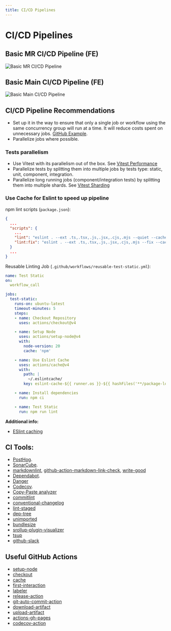 ```yaml
---
title: CI/CD Pipelines
---
```


# CI/CD Pipelines

## Basic MR CI/CD Pipeline (FE)

![Basic MR CI/CD Pipeline](/img/ci-mr-basic.png)

## Basic Main CI/CD Pipeline (FE)

![Basic Main CI/CD Pipeline](/img/ci-main-basic.png)

## CI/CD Pipeline Recommendations

- Set up it in the way to ensure that only a single job or workflow using the same concurrency group will run at a time. 
It will reduce costs spent on unnecessary jobs. [GitHub Example](https://docs.github.com/en/actions/writing-workflows/workflow-syntax-for-github-actions#concurrency).
- Parallelize jobs where possible.

### Tests parallelism

- Use Vitest with its parallelism out of the box. See [Vitest Performance](https://vitest.dev/guide/improving-performance.html)
- Parallelize tests by splitting them into multiple jobs by tests type: static, unit, component, integration.
- Parallelize long running jobs (component/integration tests) by splitting them into multiple shards. See [Vitest Sharding](https://vitest.dev/guide/improving-performance.html#sharding)

### Use Cache for Eslint to speed up pipeline

npm lint scripts (`package.json`):
```json
{
  ...
  "scripts": {
    ...
    "lint": "eslint . --ext .ts,.tsx,.js,.jsx,.cjs,.mjs --quiet --cache --cache-strategy content --cache-location ~/.eslintcache/lint",
    "lint:fix": "eslint . --ext .ts,.tsx,.js,.jsx,.cjs,.mjs --fix --cache --cache-strategy content --cache-location ~/.eslintcache/lint",
  }
  ...
}
```

Reusable Linting Job (`.github/workflows/reusable-test-static.yml`):
```yml
name: Test Static
on:
  workflow_call

jobs:
  test-static:
    runs-on: ubuntu-latest
    timeout-minutes: 5
    steps:
    - name: Checkout Repository
      uses: actions/checkout@v4

    - name: Setup Node
      uses: actions/setup-node@v4
      with:
        node-version: 20
        cache: 'npm'

    - name: Use Eslint Cache
      uses: actions/cache@v4
      with:
        path: |
          ~/.eslintcache/
        key: eslint-cache-${{ runner.os }}-${{ hashFiles('**/package-lock.json', '**/.eslintrc.js') }}

    - name: Install dependencies
      run: npm ci

    - name: Test Static
      run: npm run lint
```

**Additional info:**
- [ESlint caching](https://eslint.org/docs/latest/use/command-line-interface#caching)


## CI Tools:
- [PostHog](https://github.com/PostHog/posthog).
- [SonarCube](https://www.sonarqube.org/).
- [markdownlint](https://github.com/DavidAnson/markdownlint), [github-action-markdown-link-check](https://github.com/gaurav-nelson/github-action-markdown-link-check), [write-good](https://github.com/btford/write-good)
- [Dependabot](https://docs.github.com/en/code-security/dependabot/working-with-dependabot).
- [Danger](https://github.com/danger/danger-js)
- [Codecov](https://about.codecov.io/).
- [Copy-Paste analyzer](https://github.com/kucherenko/jscpd)
- [commitlint](https://github.com/conventional-changelog/commitlint)
- [conventional-changelog](https://github.com/conventional-changelog/conventional-changelog)
- [lint-staged](https://github.com/lint-staged/lint-staged)
- [dep-tree](https://github.com/gabotechs/dep-tree)
- [unimported](https://github.com/smeijer/unimported)
- [bundlesize](https://github.com/siddharthkp/bundlesize)
- [srollup-plugin-visualizer](https://github.com/btd/rollup-plugin-visualizer)
- [tsup](https://github.com/egoist/tsup)
- [github-slack](https://github.com/integrations/slack)

## Useful GitHub Actions
- [setup-node](https://github.com/actions/setup-node)
- [checkout](https://github.com/actions/checkout)
- [cache](https://github.com/actions/cache)
- [first-interaction](https://github.com/actions/first-interaction)
- [labeler](https://github.com/actions/labeler)
- [release-action](https://github.com/ncipollo/release-action)
- [git-auto-commit-action](https://github.com/stefanzweifel/git-auto-commit-action)
- [download-artifact](https://github.com/actions/download-artifact)
- [upload-artifact](https://github.com/actions/upload-artifact)
- [actions-gh-pages](https://github.com/peaceiris/actions-gh-pages)
- [codecov-action](https://github.com/codecov/codecov-action)
